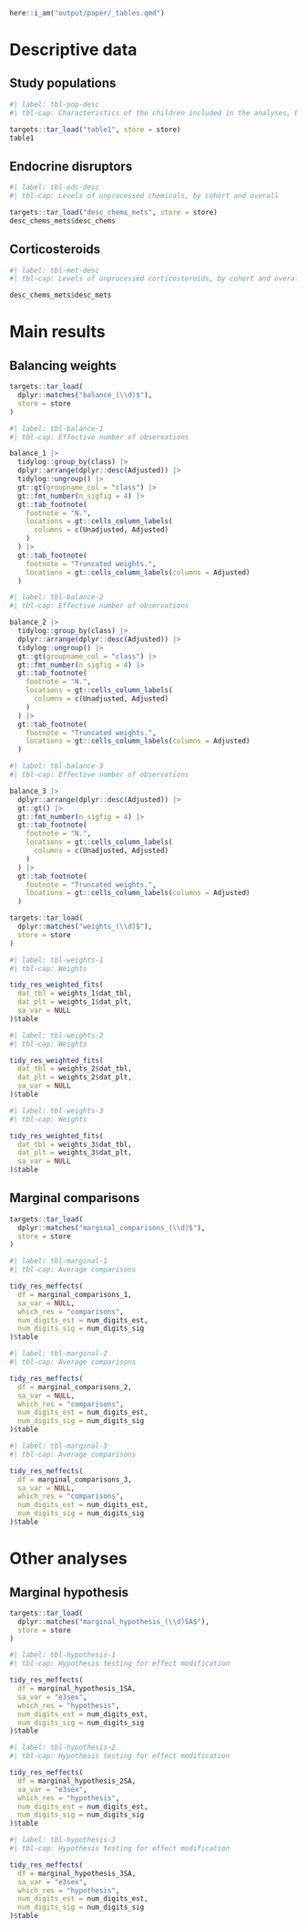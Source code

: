 <!-- title: "Tables" -->

<!-- format: -->
<!--   docx: -->
<!--     reference-doc: reference_document.docx -->

<!-- link-citations: true -->
<!-- linkcolor: blue -->

<!-- editor_options: -->
<!--   chunk_output_type: console -->

<!-- execute: -->
<!--   echo: false -->
<!--   warning: false -->
<!--   error: false -->
<!--   message: false -->

```r
here::i_am("output/paper/_tables.qmd")
```

# Descriptive data

## Study populations

```r
#| label: tbl-pop-desc
#| tbl-cap: Characteristics of the children included in the analyses, by cohort and overall

targets::tar_load("table1", store = store)
table1
```

## Endocrine disruptors

```r
#| label: tbl-edc-desc
#| tbl-cap: Levels of unprocessed chemicals, by cohort and overall

targets::tar_load("desc_chems_mets", store = store)
desc_chems_mets$desc_chems
```

## Corticosteroids

```r
#| label: tbl-met-desc
#| tbl-cap: Levels of unprocessed corticosteroids, by cohort and overall

desc_chems_mets$desc_mets
```

# Main results

## Balancing weights

```r
targets::tar_load(
  dplyr::matches("balance_(\\d)$"),
  store = store
)
```

```r
#| label: tbl-balance-1
#| tbl-cap: Effective number of observations

balance_1 |>
  tidylog::group_by(class) |>
  dplyr::arrange(dplyr::desc(Adjusted)) |>
  tidylog::ungroup() |>
  gt::gt(groupname_col = "class") |>
  gt::fmt_number(n_sigfig = 4) |>
  gt::tab_footnote(
    footnote = "N.",
    locations = gt::cells_column_labels(
      columns = c(Unadjusted, Adjusted)
    )
  ) |>
  gt::tab_footnote(
    footnote = "Truncated weights.",
    locations = gt::cells_column_labels(columns = Adjusted)
  )
```

```r
#| label: tbl-balance-2
#| tbl-cap: Effective number of observations

balance_2 |>
  tidylog::group_by(class) |>
  dplyr::arrange(dplyr::desc(Adjusted)) |>
  tidylog::ungroup() |>
  gt::gt(groupname_col = "class") |>
  gt::fmt_number(n_sigfig = 4) |>
  gt::tab_footnote(
    footnote = "N.",
    locations = gt::cells_column_labels(
      columns = c(Unadjusted, Adjusted)
    )
  ) |>
  gt::tab_footnote(
    footnote = "Truncated weights.",
    locations = gt::cells_column_labels(columns = Adjusted)
  )
```

```r
#| label: tbl-balance-3
#| tbl-cap: Effective number of observations

balance_3 |>
  dplyr::arrange(dplyr::desc(Adjusted)) |>
  gt::gt() |>
  gt::fmt_number(n_sigfig = 4) |>
  gt::tab_footnote(
    footnote = "N.",
    locations = gt::cells_column_labels(
      columns = c(Unadjusted, Adjusted)
    )
  ) |>
  gt::tab_footnote(
    footnote = "Truncated weights.",
    locations = gt::cells_column_labels(columns = Adjusted)
  )
```

```r
targets::tar_load(
  dplyr::matches("weights_(\\d)$"),
  store = store
)
```

```r
#| label: tbl-weights-1
#| tbl-cap: Weights

tidy_res_weighted_fits(
  dat_tbl = weights_1$dat_tbl,
  dat_plt = weights_1$dat_plt,
  sa_var = NULL
)$table
```

```r
#| label: tbl-weights-2
#| tbl-cap: Weights

tidy_res_weighted_fits(
  dat_tbl = weights_2$dat_tbl,
  dat_plt = weights_2$dat_plt,
  sa_var = NULL
)$table
```

```r
#| label: tbl-weights-3
#| tbl-cap: Weights

tidy_res_weighted_fits(
  dat_tbl = weights_3$dat_tbl,
  dat_plt = weights_3$dat_plt,
  sa_var = NULL
)$table
```

## Marginal comparisons

```r
targets::tar_load(
  dplyr::matches("marginal_comparisons_(\\d)$"),
  store = store
)
```

```r
#| label: tbl-marginal-1
#| tbl-cap: Average comparisons

tidy_res_meffects(
  df = marginal_comparisons_1,
  sa_var = NULL,
  which_res = "comparisons",
  num_digits_est = num_digits_est,
  num_digits_sig = num_digits_sig
)$table
```

```r
#| label: tbl-marginal-2
#| tbl-cap: Average comparisons

tidy_res_meffects(
  df = marginal_comparisons_2,
  sa_var = NULL,
  which_res = "comparisons",
  num_digits_est = num_digits_est,
  num_digits_sig = num_digits_sig
)$table
```

```r
#| label: tbl-marginal-3
#| tbl-cap: Average comparisons

tidy_res_meffects(
  df = marginal_comparisons_3,
  sa_var = NULL,
  which_res = "comparisons",
  num_digits_est = num_digits_est,
  num_digits_sig = num_digits_sig
)$table
```

# Other analyses

## Marginal hypothesis

```r
targets::tar_load(
  dplyr::matches("marginal_hypothesis_(\\d)SA$"),
  store = store
)
```

```r
#| label: tbl-hypothesis-1
#| tbl-cap: Hypothesis testing for effect modification

tidy_res_meffects(
  df = marginal_hypothesis_1SA,
  sa_var = "e3sex",
  which_res = "hypothesis",
  num_digits_est = num_digits_est,
  num_digits_sig = num_digits_sig
)$table
```

```r
#| label: tbl-hypothesis-2
#| tbl-cap: Hypothesis testing for effect modification

tidy_res_meffects(
  df = marginal_hypothesis_2SA,
  sa_var = "e3sex",
  which_res = "hypothesis",
  num_digits_est = num_digits_est,
  num_digits_sig = num_digits_sig
)$table
```

```r
#| label: tbl-hypothesis-3
#| tbl-cap: Hypothesis testing for effect modification

tidy_res_meffects(
  df = marginal_hypothesis_3SA,
  sa_var = "e3sex",
  which_res = "hypothesis",
  num_digits_est = num_digits_est,
  num_digits_sig = num_digits_sig
)$table
```
